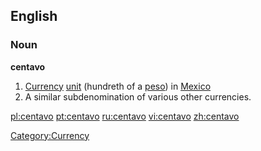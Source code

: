 ==English==
===Noun===
{{wikipedia}}

'''centavo'''
# [[Currency]] [[unit]] (hundreth of a [[peso]]) in [[Mexico]]
# A similar subdenomination of various other currencies.

[[Category:Currency]]

[[pl:centavo]]
[[pt:centavo]]
[[ru:centavo]]
[[vi:centavo]]
[[zh:centavo]]